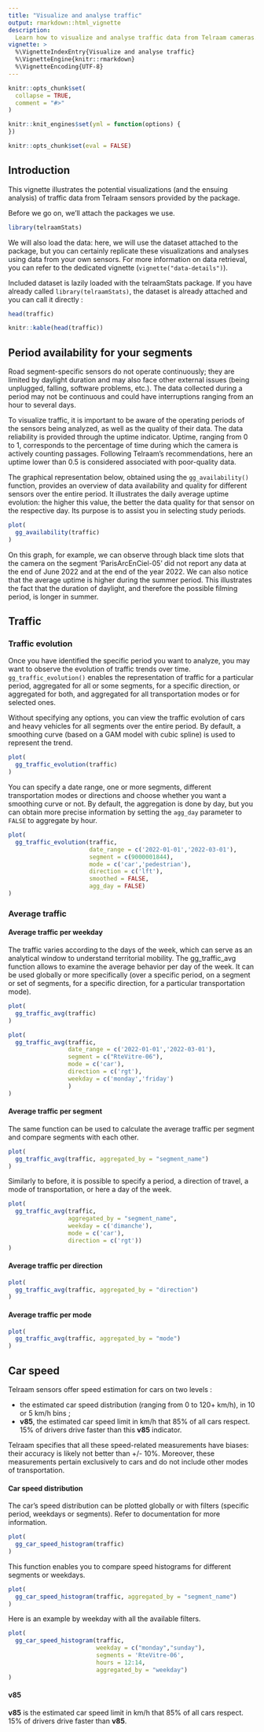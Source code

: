 ```yaml
---
title: "Visualize and analyse traffic"
output: rmarkdown::html_vignette
description:
  Learn how to visualize and analyse traffic data from Telraam cameras.
vignette: >
  %\VignetteIndexEntry{Visualize and analyse traffic}
  %\VignetteEngine{knitr::rmarkdown}
  %\VignetteEncoding{UTF-8}
---
```


```r
knitr::opts_chunk$set(
  collapse = TRUE,
  comment = "#>"
)

knitr::knit_engines$set(yml = function(options) {
})

knitr::opts_chunk$set(eval = FALSE)
```

## Introduction

This vignette illustrates the potential visualizations (and the ensuing analysis) of traffic data from Telraam sensors provided by the package.

Before we go on, we'll attach the packages we use.

```r
library(telraamStats)
```

We will also load the data: here, we will use the dataset attached to the package, but you can certainly replicate these visualizations and analyses using data from your own sensors. For more information on data retrieval, you can refer to the dedicated vignette (`vignette("data-details")`).

Included dataset is lazily loaded with the telraamStats package. If you have already called `library(telraamStats)`, the dataset is already attached and you can call it directly :

```r
head(traffic)
```

```r
knitr::kable(head(traffic))
```

## Period availability for your segments

Road segment-specific sensors do not operate continuously; they are limited by daylight duration and may also face other external issues (being unplugged, falling, software problems, etc.). The data collected during a period may not be continuous and could have interruptions ranging from an hour to several days.

To visualize traffic, it is important to be aware of the operating periods of the sensors being analyzed, as well as the quality of their data. The data reliability is provided through the uptime indicator. Uptime, ranging from 0 to 1, corresponds to the percentage of time during which the camera is actively counting passages. Following Telraam's recommendations, here an uptime lower than 0.5 is considered associated with poor-quality data.

The graphical representation below, obtained using the `gg_availability()` function, provides an overview of data availability and quality for different sensors over the entire period. It illustrates the daily average uptime evolution: the higher this value, the better the data quality for that sensor on the respective day. Its purpose is to assist you in selecting study periods.

```r
plot(
  gg_availability(traffic)
)
```

On this graph, for example, we can observe through black time slots that the camera on the segment 'ParisArcEnCiel-05' did not report any data at the end of June 2022 and at the end of the year 2022. We can also notice that the average uptime is higher during the summer period. This illustrates the fact that the duration of daylight, and therefore the possible filming period, is longer in summer.

## Traffic

### Traffic evolution

Once you have identified the specific period you want to analyze, you may want to observe the evolution of traffic trends over time. `gg_traffic_evolution()` enables the representation of traffic for a particular period, aggregated for all or some segments, for a specific direction, or aggregated for both, and aggregated for all transportation modes or for selected ones.

Without specifying any options, you can view the traffic evolution of cars and heavy vehicles for all segments over the entire period. By default, a smoothing curve (based on a GAM model with cubic spline) is used to represent the trend.

```r
plot(
  gg_traffic_evolution(traffic)
)
```


You can specify a date range, one or more segments, different transportation modes or directions and choose whether you want a smoothing curve or not. By default, the aggregation is done by day, but you can obtain more precise information by setting the `agg_day` parameter to `FALSE` to aggregate by hour.


```r
plot(
  gg_traffic_evolution(traffic,
                       date_range = c('2022-01-01','2022-03-01'),
                       segment = c(9000001844),
                       mode = c('car','pedestrian'),
                       direction = c('lft'),
                       smoothed = FALSE,
                       agg_day = FALSE)
)
```


### Average traffic

#### Average traffic per weekday

The traffic varies according to the days of the week, which can serve as an analytical window to understand territorial mobility. The gg_traffic_avg function allows to examine the average behavior per day of the week. It can be used globally or more specifically (over a specific period, on a segment or set of segments, for a specific direction, for a particular transportation mode).

```r
plot(
  gg_traffic_avg(traffic)
)
```

```r
plot(
  gg_traffic_avg(traffic,
                 date_range = c('2022-01-01','2022-03-01'),
                 segment = c("RteVitre-06"),
                 mode = c('car'),
                 direction = c('rgt'),
                 weekday = c('monday','friday')
                 )
)
```


#### Average traffic per segment

The same function can be used to calculate the average traffic per segment and compare segments with each other.

```r
plot(
  gg_traffic_avg(traffic, aggregated_by = "segment_name")
)
```

Similarly to before, it is possible to specify a period, a direction of travel, a mode of transportation, or here a day of the week.

```r
plot(
  gg_traffic_avg(traffic, 
                 aggregated_by = "segment_name",
                 weekday = c('dimanche'),
                 mode = c('car'),
                 direction = c('rgt'))
)
```

#### Average traffic per direction

```r
plot(
  gg_traffic_avg(traffic, aggregated_by = "direction")
)
```

#### Average traffic per mode

```r
plot(
  gg_traffic_avg(traffic, aggregated_by = "mode")
)
```

## Car speed

Telraam sensors offer speed estimation for cars on two levels : 

- the estimated car speed distribution (ranging from 0 to 120+ km/h), in 10 or 5 km/h bins ;
- **v85**, the estimated car speed limit in km/h that 85% of all cars respect. 15% of drivers drive faster than this **v85** indicator.

Telraam specifies that all these speed-related measurements have biases: their accuracy is likely not better than +/- 10%. Moreover, these measurements pertain exclusively to cars and do not include other modes of transportation.

#### Car speed distribution

The car's speed distribution can be plotted globally or with filters (specific period, weekdays or segments). Refer to documentation for more information.

```r
plot(
  gg_car_speed_histogram(traffic)
)
```

This function enables you to compare speed histograms for different segments or weekdays. 

```r
plot(
  gg_car_speed_histogram(traffic, aggregated_by = "segment_name")
)
```

Here is an example by weekday with all the available filters.

```r
plot(
  gg_car_speed_histogram(traffic, 
                         weekday = c("monday","sunday"),
                         segments = 'RteVitre-06',
                         hours = 12:14,
                         aggregated_by = "weekday")
)
```


#### v85

**v85** is the estimated car speed limit in km/h that 85% of all cars respect. 15% of drivers drive faster than **v85**.





